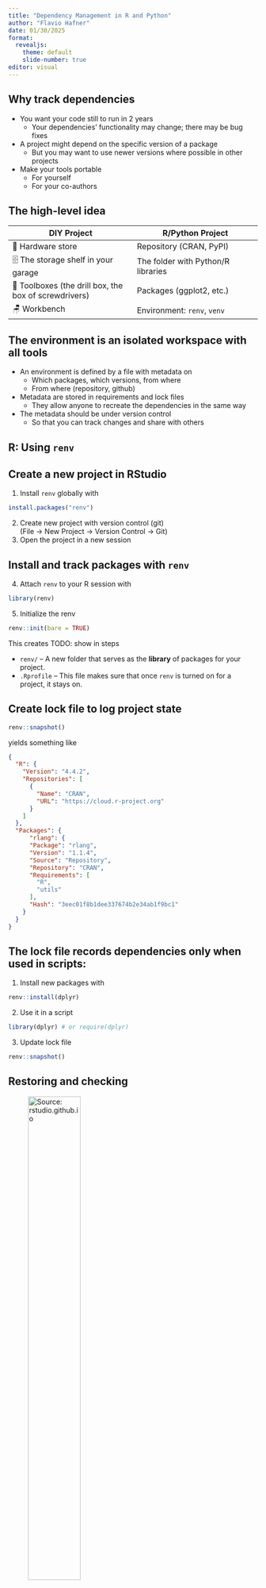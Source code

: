 ```yaml
---
title: "Dependency Management in R and Python"
author: "Flavio Hafner"
date: 01/30/2025
format: 
  revealjs:
    theme: default
    slide-number: true
editor: visual
---
```


## Why track dependencies

-   You want your code still to run in 2 years
    -   Your dependencies' functionality may change; there may be bug fixes
-   A project might depend on the specific version of a package
    -   But you may want to use newer versions where possible in other projects
-   Make your tools portable
    -   For yourself
    -   For your co-authors

<!-- do not want to install each package separately, try if the code runs, and repeat -->

## The high-level idea

| DIY Project | R/Python Project |
|----|----|
| 🏪 Hardware store | Repository (CRAN, PyPI) |
| 🗄 The storage shelf in your garage | The folder with Python/R libraries |
| 🧰 Toolboxes (the drill box, the box of screwdrivers) | Packages (ggplot2, etc.) |
| 🪑 Workbench | Environment: `renv`, `venv` |

## The environment is an isolated workspace with all tools

-   An environment is defined by a file with metadata on
    -   Which packages, which versions, from where
    -   From where (repository, github)
-   Metadata are stored in requirements and lock files
    -   They allow anyone to recreate the dependencies in the same way
-   The metadata should be under version control
    -   So that you can track changes and share with others

::: {.section .transition-slide}
# R: Using `renv`
:::

## Create a new project in RStudio

1.  Install `renv` globally with

``` r
install.packages("renv")
```

2.  Create new project with version control (git)\
    (File -\> New Project -\> Version Control -\> Git)
3.  Open the project in a new session

## Install and track packages with `renv`

4.  Attach `renv` to your R session with

``` r
library(renv)
```

5.  Initialize the renv

``` r
renv::init(bare = TRUE)
```

This creates TODO: show in steps

-   `renv/` -- A new folder that serves as the **library** of packages for your project.
-   `.Rprofile` -- This file makes sure that once `renv` is turned on for a project, it stays on.

<!-- 6. Check that R looks for packages in the right place: -->

<!-- ```{r, echo=TRUE} -->

<!-- .libPaths()[1] -->

<!-- ``` -->

## Create lock file to log project state

``` r
renv::snapshot()
```

yields something like

``` json
{
  "R": {
    "Version": "4.4.2",
    "Repositories": [
      {
        "Name": "CRAN",
        "URL": "https://cloud.r-project.org"
      }
    ]
  },
  "Packages": {
      "rlang": {
      "Package": "rlang",
      "Version": "1.1.4",
      "Source": "Repository",
      "Repository": "CRAN",
      "Requirements": [
        "R",
        "utils"
      ],
      "Hash": "3eec01f8b1dee337674b2e34ab1f9bc1"
    }
  }
}
```

## The lock file records dependencies only when used in scripts:

1.  Install new packages with

``` r
renv::install(dplyr)
```

2.  Use it in a script

``` r
library(dplyr) # or require(dplyr)
```

3.  Update lock file

``` r
renv::snapshot()
```

## Restoring and checking

![Source: rstudio.github.io](renv.png){width="50%"}

::: {.section .transition-slide}
# Python: Using `venv` and `pip`

![Python Environment Hell from XKCD (Creative Commons Attribution-NonCommercial 2.5 License)](python-environment-hell.png){width="50%"}
:::

## Overview

-   PyPI is the Python Package Index, the analogue to R's CRAN
-   `pip` is the Python package manager and interacts with PyPI
    -   Other tools do the same job
-   `pip` + `venv` are available by default for Python 3.3+

## Getting started

Use the command line: a terminal or from an IDE (VS Code)

Make sure you can invoke Python

``` bash
$ python3 --version # on Mac/Linux
$ python --version # on Windows — Windows installation comes with a python.exe file rather than a python3.exe file 
```

## Creating the virtual environment

``` bash
$ python3 -m venv venv
```

What does this do?

-   Creates a folder `venv` to which packages are installed
-   The `-m` flag calls the `main` part of the `venv` module (not so important)

Activate the virtual environment

::: panel-tabset
## Windows

``` powershell
$ source venv/Scripts/activate
(venv) $
```

## Mac/Linux

``` bash
$ source venv/bin/activate
(venv) $
```
:::

## Install packages with pip

``` bash
(venv) $ python3 -m pip install numpy
(venv) $ python3 -m pip install matplotlib
```

To display information about installed packages

``` bash
(venv) $ python3 -m pip show numpy
```

To display information about all installed packages

``` bash
(venv) $ python3 -m pip list
```

## Requirement files

``` bash
(venv) $ python3 -m pip freeze > requirements.txt
```

We can inspect the requirements file

``` bash
(venv) $ cat requirements.txt
```

``` output
contourpy==1.2.0
cycler==0.12.1
fonttools==4.45.0
kiwisolver==1.4.5
matplotlib==3.8.2
numpy==1.26.2
packaging==23.2
Pillow==10.1.0
pyparsing==3.1.1
python-dateutil==2.8.2
six==1.16.0
```

Restore a environment from requirements.txt:

``` bash
(venv) $ python3 -m pip install -r requirements.txt
```

## PyPI vs conda

| PyPI | conda |
|----|----|
| Easy to use & create packages | Not only Python, can use external libraries |
| Does not track Python version | Tracks Python version |
| Complicated with external libraries | Heavy -- use miniconda/mamba; packaging is harder |

 

... And try to keep them apart whenever possible

::: {.section .transition-slide}
# Conclusion
:::

## Good practices

-   Have the environment inside your project directory
-   While project is in progress, do not pin versions

``` bash
# prefer
(venv) $ python3 -m pip install numpy
# over
(venv) $ python3 -m pip install numpy==1.26.2
```

-   But keep track of exact versions and commit often
    -   Share with your co-authors

## Other considerations

-   Adding dependencies is always a make-or-buy decision
    -   Don't reinvent the wheel -- but sometimes it's necessary
-   Before adding dependencies, it's good to
    -   Consider different tools for the task
    -   Does it work as intended?
    -   Check if they are maintained and the size of the user base
-   Be aware of security risks
    -   [CI/CD vulnerability in pytorch](https://johnstawinski.com/2024/01/11/playing-with-fire-how-we-executed-a-critical-supply-chain-attack-on-pytorch/) in 2024

## References & further reading

For R:

-   [TSB Research Support Team: Intermediate R](https://gitlab.uvt.nl/tsb-rst/intermediate-level-r-course-for-social-sciences)
-   [Introduction to renv](https://rstudio.github.io/renv/articles/renv.html)

For Python:

-   [Code refinery: Reproducible environments and dependencies](https://coderefinery.github.io/python-progression/dependencies/)
-   [Intermediate Research Software Development with Python: virtual environments](https://carpentries-incubator.github.io/python-intermediate-development/12-virtual-environments.html)

## Hands-on: ideas

TODO: add tiny url for slides

-   Start using an environment for an existing project
-   Play around in a dummy project
    -   If you're using `pip` or `conda`, try the other, or try `uv`
